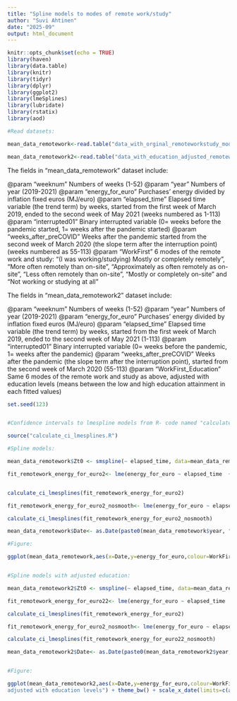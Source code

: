 ```yaml
---
title: "Spline models to modes of remote work/study"
author: "Suvi Ahtinen"
date: "2025-09"
output: html_document
---
```

  
```r
knitr::opts_chunk$set(echo = TRUE)
library(haven)
library(data.table)
library(knitr)
library(tidyr)
library(dplyr)
library(ggplot2)
library(lmeSplines)
library(lubridate)
library(rstatix)
library(aod)

#Read datasets:

mean_data_remotework<-read.table("data_with_orginal_remoteworkstudy_modes.csv")

mean_data_remotework2<-read.table("data_with_education_adjusted_remoteworkstudy_modes.csv")


```
The fields in "mean_data_remotework" dataset include:

@param "weeknum" Numbers of weeks (1-52)
@param "year" Numbers of year (2019-2021)
@param "energy_for_euro" Purchases' energy divided by inflation fixed euros (MJ/euro)
@param "elapsed_time" Elapsed time variable (the trend term) by weeks, started from the first week of March 2019, ended to the second week of May 2021 (weeks numbered as 1-113)
@param "interrupted01" Binary interrupted variable (0= weeks before the pandemic started, 1= weeks after the pandemic started)
@param "weeks_after_preCOVID" Weeks after the pandemic started from the second week of March 2020 (the slope term after the interruption point) (weeks numbered as 55-113)
@param "WorkFirst" 6 modes of the remote work and study: “(I was working/studying) Mostly or completely remotely”, “More often remotely than on-site”, “Approximately as often remotely as on-site”, “Less often remotely than on-site”, “Mostly or completely on-site” and “Not working or studying at all”


The fields in "mean_data_remotework2" dataset include:

@param "weeknum" Numbers of weeks (1-52)
@param "year" Numbers of year (2019-2021)
@param "energy_for_euro" Purchases' energy divided by inflation fixed euros (MJ/euro)
@param "elapsed_time" Elapsed time variable (the trend term) by weeks, started from the first week of March 2019, ended to the second week of May 2021 (1-113)
@param "interrupted01" Binary interrupted variable (0= weeks before the pandemic, 1= weeks after the pandemic)
@param "weeks_after_preCOVID" Weeks after the pandemic (the slope term after the interruption point), started from the second week of March 2020 (55-113)
@param "WorkFirst_Education" Same 6 modes of the remote work and study as above, adjusted with education levels (means between the low and high education attainment in each fitted values)

```r

set.seed(123)


#Confidence intervals to lmespline models from R- code named "calculate_ci_lmesplines.R":

source("calculate_ci_lmesplines.R")

#Spline models:

mean_data_remotework$Zt0 <- smspline(~ elapsed_time, data=mean_data_remotework)

fit_remotework_energy_for_euro2<- lme(energy_for_euro ~ elapsed_time  + interrupted01 + weeks_after_preCOVID + elapsed_time:WorkFirst  + interrupted01:WorkFirst + weeks_after_preCOVID:WorkFirst, data=mean_data_remotework,random=list(~1|WorkFirst,WorkFirst=pdIdent(~Zt0)))


calculate_ci_lmesplines(fit_remotework_energy_for_euro2)

fit_remotework_energy_for_euro2_nosmooth<- lme(energy_for_euro ~ elapsed_time  + interrupted01 + weeks_after_preCOVID + elapsed_time:WorkFirst  + interrupted01:WorkFirst + weeks_after_preCOVID:WorkFirst, data=mean_data_remotework,random=list(~1|WorkFirst,WorkFirst=pdIdent(~elapsed_time)))

calculate_ci_lmesplines(fit_remotework_energy_for_euro2_nosmooth)

mean_data_remotework$Date<- as.Date(paste0(mean_data_remotework$year, "-", mean_data_remotework$weeknum, "-", 7), format = "%Y-%U-%u")

#Figure:

ggplot(mean_data_remotework,aes(x=Date,y=energy_for_euro,colour=WorkFirst)) + geom_point() + geom_line(aes(y = fitted(fit_remotework_energy_for_euro2))) + labs(y="Weekly means of purhases energies per euros (MJ/€)",x="Time (month/year)",colour="Working/studying in the first year of COVID (03/2020-02/2021)") + theme_bw() + scale_x_date(limits=c(as.Date("2019-03-03"),as.Date("2021-05-07")),expand = c(0, 0),date_breaks = "1 month", date_minor_breaks = "1 week",date_labels = "%m/%Y") + geom_vline(xintercept=as.Date("2020-03-16"),linetype="dashed")


#Spline models with adjusted education:

mean_data_remotework2$Zt0 <- smspline(~ elapsed_time, data=mean_data_remotework2)

fit_remotework_energy_for_euro22<- lme(energy_for_euro ~ elapsed_time  + interrupted01 + weeks_after_preCOVID + elapsed_time:WorkFirst_Education  + interrupted01:WorkFirst_Education+ weeks_after_preCOVID:WorkFirst_Education, data=mean_data_remotework2,random=list(~1|WorkFirst_Education,WorkFirst_Education=pdIdent(~Zt0)))

calculate_ci_lmesplines(fit_remotework_energy_for_euro2)

fit_remotework_energy_for_euro2_nosmooth<- lme(energy_for_euro ~ elapsed_time  + interrupted01 + weeks_after_preCOVID + elapsed_time:WorkFirst_Education + interrupted01:WorkFirst_Education + weeks_after_preCOVID:WorkFirst_Education, data=mean_data_remotework2,random=list(~1|WorkFirst_Education,WorkFirst_Education=pdIdent(~elapsed_time)))

calculate_ci_lmesplines(fit_remotework_energy_for_euro22_nosmooth)

mean_data_remotework2$Date<- as.Date(paste0(mean_data_remotework2$year, "-", mean_data_remotework2$weeknum, "-", 7), format = "%Y-%U-%u")


#Figure:

ggplot(mean_data_remotework2,aes(x=Date,y=energy_for_euro,colour=WorkFirst_Education)) + geom_point() + geom_line(aes(y = fitted(fit_remotework_energy_for_euro22))) + labs(y="Weekly means of purhases energies per euros (MJ/€)",x="Time (month/year)",colour="Working/studying in the first year of COVID (03/2020-02/2021) 
adjusted with education levels") + theme_bw() + scale_x_date(limits=c(as.Date("2019-03-03"),as.Date("2021-05-07")),expand = c(0, 0),date_breaks = "1 month", date_minor_breaks = "1 week",date_labels = "%m/%Y") +  geom_vline(xintercept=as.Date("2020-03-16"),linetype="dashed")




```